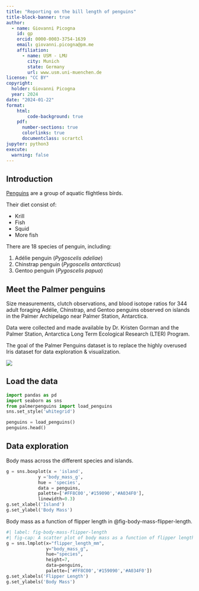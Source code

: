 ```yaml
---
title: "Reporting on the bill length of penguins"
title-block-banner: true
author:
  - name: Giovanni Picogna
    id: gp
    orcid: 0000-0003-3754-1639
    email: giovanni.picogna@pm.me
    affiliation: 
      - name: USM - LMU
        city: Munich
        state: Germany
        url: www.usm.uni-muenchen.de 
license: "CC BY"
copyright: 
  holder: Giovanni Picogna
  year: 2024
date: "2024-01-22"
format: 
    html:
        code-background: true
    pdf:
      number-sections: true
      colorlinks: true
      documentclass: scrartcl
jupyter: python3
execute:
  warning: false
---
```


## Introduction

[Penguins](https://en.wikipedia.org/wiki/Penguin) are a group of aquatic flightless birds.

Their diet consist of:

- Krill
- Fish
- Squid
- More fish

There are 18 species of penguin, including:

1. Adélie penguin (*Pygoscelis adeliae*)
2. Chinstrap penguin (*Pygoscelis antarcticus*)
3. Gentoo penguin (*Pygoscelis papua*)

## Meet the Palmer penguins

Size measurements, clutch observations, and blood isotope ratios for 344 adult foraging Adélie, Chinstrap, and Gentoo penguins observed on islands in the Palmer Archipelago near Palmer Station, Antarctica.

Data were collected and made available by Dr. Kristen Gorman and the Palmer Station, Antarctica Long Term Ecological Research (LTER) Program.

The goal of the Palmer Penguins dataset is to replace the highly overused Iris dataset for data exploration & visualization.

![](../figures/penguins.png)

## Load the data

```python
import pandas as pd
import seaborn as sns 
from palmerpenguins import load_penguins
sns.set_style('whitegrid')
```

```python
penguins = load_penguins()
penguins.head()
```

## Data exploration

Body mass across the different species and islands.

```python
g = sns.boxplot(x = 'island',
            y ='body_mass_g',
            hue = 'species',
            data = penguins,
            palette=['#FF8C00','#159090','#A034F0'],
            linewidth=0.3)
g.set_xlabel('Island')
g.set_ylabel('Body Mass')
```

Body mass as a function of flipper length in @fig-body-mass-flipper-length.

```python
#| label: fig-body-mass-flipper-length
#| fig-cap: A scatter plot of body mass as a function of flipper length.
g = sns.lmplot(x="flipper_length_mm",
               y="body_mass_g",
               hue="species",
               height=7,
               data=penguins,
               palette=['#FF8C00','#159090','#A034F0'])
g.set_xlabels('Flipper Length')
g.set_ylabels('Body Mass')
```